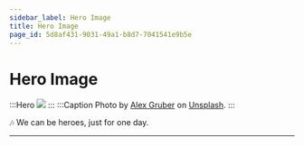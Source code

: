 ```yaml
---
sidebar_label: Hero Image
title: Hero Image
page_id: 5d8af431-9031-49a1-b8d7-7041541e9b5e
---
```


# Hero Image

:::Hero ![](img/hero.jpeg) ::: :::Caption Photo by [Alex Gruber](https://unsplash.com/@alex_gruber?utm_content=creditCopyText&utm_medium=referral&utm_source=unsplash) on [Unsplash](https://unsplash.com/photos/man-in-black-jacket-and-black-pants-standing-on-rock-formation-looking-at-the-mountains-during-ZOCb5G9tA7A?utm_content=creditCopyText&utm_medium=referral&utm_source=unsplash). :::

🎶 We can be heroes, just for one day.

---

